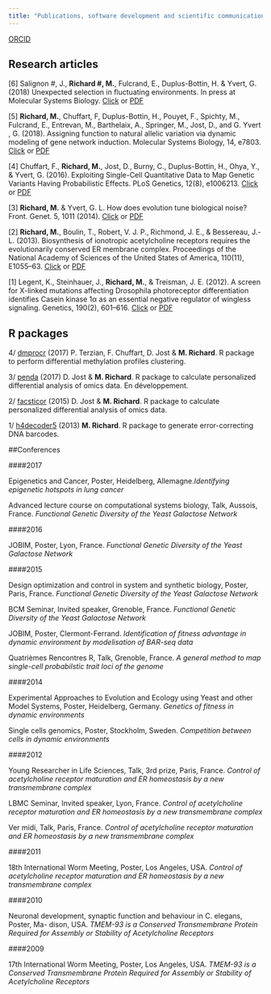 ```yaml
---
title: "Publications, software development and scientific communication"
---
```


[ORCID](https://orcid.org/0000-0003-3165-3218)

## Research articles

[6] Salignon #, J., **Richard #, M.**, Fulcrand, E., Duplus-Bottin, H. & Yvert, G. (2018) Unexpected selection in fluctuating environments. In press at Molecular Systems Biology. [Click](https://doi.org/10.1101/129163) or [PDF](129163.full.pdf)

[5] **Richard, M.**, Chuffart, F, Duplus-Bottin, H., Pouyet, F., Spichty, M., Fulcrand, E., Entrevan, M., Barthelaix, A., Springer, M., Jost, D., and G. Yvert , G. (2018). Assigning function to natural allelic variation via dynamic modeling of gene network induction. Molecular Systems Biology, 14, e7803. [Click](https://doi.org/10.15252/msb.20177803) or [PDF](msbgal3.full.pdf)

[4] Chuffart, F., **Richard, M.**, Jost, D., Burny, C., Duplus-Bottin, H., Ohya, Y., & Yvert, G. (2016). Exploiting Single-Cell Quantitative Data to Map Genetic Variants Having Probabilistic Effects. PLoS Genetics, 12(8), e1006213. [Click](http://doi.org/10.1371/journal.pgen.1006213) or [PDF](PLoS Genetics 2016 Chuffart.pdf)

[3] **Richard, M.** & Yvert, G. L. How does evolution tune biological noise? Front. Genet. 5, 1011 (2014). [Click](http://doi.org/10.3389/fgene.2014.00374) or [PDF](frontiers.pdf)

[2] **Richard, M.**, Boulin, T., Robert, V. J. P., Richmond, J. E., & Bessereau, J.-L. (2013). Biosynthesis of ionotropic acetylcholine receptors requires the evolutionarily conserved ER membrane complex. Proceedings of the National Academy of Sciences of the United States of America, 110(11), E1055–63. [Click](http://doi.org/10.1073/pnas.1216154110) or [PDF](pnas.pdf)

[1] Legent, K., Steinhauer, J., **Richard, M.**, & Treisman, J. E. (2012). A screen for X-linked mutations affecting Drosophila photoreceptor differentiation identifies Casein kinase 1α as an essential negative regulator of wingless signaling. Genetics, 190(2), 601–616. [Click](http://doi.org/10.1534/genetics.111.133827) or [PDF](genetics.pdf)

## R packages

4/ [dmprocr](https://github.com/bcm-uga/dmprocr) (2017) P. Terzian, F. Chuffart, D. Jost & **M. Richard**. R package to perform differential methylation profiles clustering. 

3/ [penda](https://github.com/bcm-uga/penda) (2017) D. Jost & **M. Richard**. R package to calculate personalized differential analysis of omics data. En développement. 

2/ [facsticor](https://github.com/magrichard/facsticor) (2015) D. Jost & **M. Richard**. R package to calculate personalized differential analysis of omics data. 

1/ [h4decoder5](https://github.com/magrichard/h4decoder5) (2013) **M. Richard**. R package to generate error-correcting DNA barcodes.


##Conferences

####2017

Epigenetics and Cancer, Poster, Heidelberg, Allemagne.*Identifying epigenetic hotspots in lung cancer*

Advanced lecture course on computational systems biology, Talk, Aussois, France. *Functional Genetic Diversity of the Yeast Galactose Network*

####2016

JOBIM, Poster, Lyon, France. *Functional Genetic Diversity of the Yeast Galactose Network*

####2015 

Design optimization and control in system and synthetic biology, Poster, Paris, France. *Functional Genetic Diversity of the Yeast Galactose Network*

BCM Seminar, Invited speaker, Grenoble, France. *Functional Genetic Diversity of the Yeast Galactose Network*

JOBIM, Poster, Clermont-Ferrand. *Identification of fitness advantage in dynamic environment by modelisation of BAR-seq data*

Quatrièmes Rencontres R, Talk, Grenoble, France. *A general method to map single-cell probabilstic trait loci of the genome*

####2014 

Experimental Approaches to Evolution and Ecology using Yeast and other Model Systems, Poster, Heidelberg, Germany. *Genetics of fitness in dynamic environments*

Single cells genomics, Poster, Stockholm, Sweden. *Competition between cells in dynamic environments*

####2012 

Young Researcher in Life Sciences, Talk, 3rd prize, Paris, France. *Control of acetylcholine receptor maturation and ER homeostasis by a new transmembrane complex*

LBMC Seminar, Invited speaker, Lyon, France. *Control of acetylcholine receptor maturation and ER homeostasis by a new transmembrane complex*

Ver midi, Talk, Paris, France. *Control of acetylcholine receptor maturation and ER homeostasis by a new transmembrane complex*

####2011 

18th International Worm Meeting, Poster, Los Angeles, USA. *Control of acetylcholine receptor maturation and ER homeostasis by a new transmembrane complex*

####2010 

Neuronal development, synaptic function and behaviour in C. elegans, Poster, Ma- dison, USA. *TMEM-93 is a Conserved Transmembrane Protein Required for Assembly or Stability of Acetylcholine Receptors*

####2009 

17th International Worm Meeting, Poster, Los Angeles, USA. *TMEM-93 is a Conserved Transmembrane Protein Required for Assembly or Stability of Acetylcholine Receptors*

